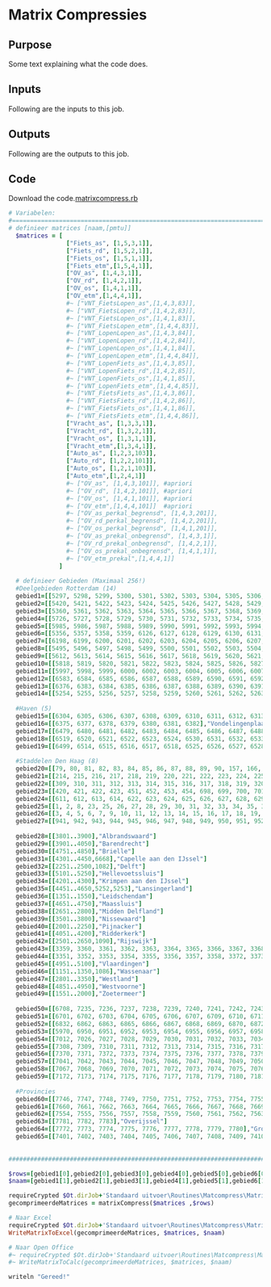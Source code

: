 # Matrix Compressies




::: {.nav-pills}
::: {.panel-tabset}

## Purpose

Some text explaining what the code does.



## Inputs

Following are the inputs to this job.

## Outputs

Following are the outputs to this job.



## Code

Download the code.[matrixcompress.rb](../first.rb)

::: {.content-hidden when-format="pdf"}

```ruby
# Variabelen: 
#====================================================================================================================
# definieer matrices [naam,[pmtu]]
  $matrices = [
                ["Fiets_as", [1,5,3,1]],
                ["Fiets_rd", [1,5,2,1]],
                ["Fiets_os", [1,5,1,1]],
                ["Fiets_etm",[1,5,4,1]],
                ["OV_as", [1,4,3,1]],
                ["OV_rd", [1,4,2,1]],
                ["OV_os", [1,4,1,1]],
                ["OV_etm",[1,4,4,1]],
                #~ ["VNT_FietsLopen_as",[1,4,3,83]],
                #~ ["VNT_FietsLopen_rd",[1,4,2,83]],
                #~ ["VNT_FietsLopen_os",[1,4,1,83]],
                #~ ["VNT_FietsLopen_etm",[1,4,4,83]],
                #~ ["VNT_LopenLopen_as",[1,4,3,84]],
                #~ ["VNT_LopenLopen_rd",[1,4,2,84]],
                #~ ["VNT_LopenLopen_os",[1,4,1,84]],
                #~ ["VNT_LopenLopen_etm",[1,4,4,84]],
                #~ ["VNT_LopenFiets_as",[1,4,3,85]],
                #~ ["VNT_LopenFiets_rd",[1,4,2,85]],
                #~ ["VNT_LopenFiets_os",[1,4,1,85]],
                #~ ["VNT_LopenFiets_etm",[1,4,4,85]],
                #~ ["VNT_FietsFiets_as",[1,4,3,86]],
                #~ ["VNT_FietsFiets_rd",[1,4,2,86]],
                #~ ["VNT_FietsFiets_os",[1,4,1,86]],
                #~ ["VNT_FietsFiets_etm",[1,4,4,86]],
                ["Vracht_as", [1,3,3,1]],
                ["Vracht_rd", [1,3,2,1]],
                ["Vracht_os", [1,3,1,1]],
                ["Vracht_etm",[1,3,4,1]],
                ["Auto_as", [1,2,3,103]],
                ["Auto_rd", [1,2,2,101]],
                ["Auto_os", [1,2,1,103]],
                ["Auto_etm",[1,2,4,1]]
                #~ ["OV_as", [1,4,3,101]], #apriori
                #~ ["OV_rd", [1,4,2,101]], #apriori
                #~ ["OV_os", [1,4,1,101]], #apriori
                #~ ["OV_etm",[1,4,4,101]]  #apriori
                #~ ["OV_as_perkal_begrensd", [1,4,3,201]],
                #~ ["OV_rd_perkal_begrensd", [1,4,2,201]],
                #~ ["OV_os_perkal_begrensd", [1,4,1,201]],
                #~ ["OV_as_prekal_onbegrensd", [1,4,3,1]],
                #~ ["OV_rd_prekal_onbegrensd", [1,4,2,1]],
                #~ ["OV_os_prekal_onbegrensd", [1,4,1,1]],
                #~ ["OV_etm_prekal",[1,4,4,1]]
              ]
       
  # definieer Gebieden (Maximaal 256!)
  #Deelgebieden Rotterdam (14)
  gebied1=[[5297, 5298, 5299, 5300, 5301, 5302, 5303, 5304, 5305, 5306, 5307, 5308, 5309, 5310, 5311, 5312, 5313, 5314, 5315, 5316, 5317, 5318, 5319, 5320, 5321, 5322, 5323, 5324, 5325, 5326, 5327, 5328, 5329, 5330, 5331, 5332, 5333, 5334, 5335, 5336, 5337, 5338, 5339, 5340, 5341, 5342, 5343, 5344, 5345, 5346, 5347, 5348, 5349, 5350, 5351, 5352, 5353, 5354, 5355, 6565, 6570, 6672, 6673, 6674, 6675, 6676, 6677, 6678, 6680, 6681, 6682, 6683, 6684, 6685, 6690, 6692, 6697, 6699, 6700,	6571, 6572, 6573, 6574, 6575, 6576, 6577, 6578, 6579, 6580, 6581, 6582],"Centrum"]
  gebied2=[[5420, 5421, 5422, 5423, 5424, 5425, 5426, 5427, 5428, 5429, 5430, 5431, 5432, 5433, 5434, 5435, 5436, 5437, 5438, 5439, 5440, 5441, 5442, 5443, 5444, 5445, 5446, 5447, 5448, 5449, 5450, 5451, 5452, 5453, 5454, 5455, 5456, 5457, 5458, 5459, 5460, 5461, 5462, 5463, 5464, 5465, 5466, 5467, 5468, 5469, 5470, 5471, 5472, 5473, 5474, 5475, 5476, 5477, 5478, 5479, 5480, 5481, 5482, 5483, 5484, 5485, 5486, 5487, 5488, 5489, 5490, 5491, 5492, 5493, 5494, 6569, 6695],"Delfshaven"]
  gebied3=[[5360, 5361, 5362, 5363, 5364, 5365, 5366, 5367, 5368, 5369, 5370, 5371, 5372, 5373, 5374, 5375, 5376, 5377, 5378, 5379, 5380, 5381, 5382, 5383, 5384, 5385, 5386, 5387, 5388, 5389, 5390, 5391, 5392, 5393, 5394, 5395, 5396, 5397, 5398, 5399, 5400, 5401, 5402, 5403, 5404, 5405, 5406, 5407, 5408, 5409, 5410, 5411, 5412, 5413, 5414, 5415, 5416, 5417, 5418, 5419],"Noord"]
  gebied4=[[5726, 5727, 5728, 5729, 5730, 5731, 5732, 5733, 5734, 5735, 5736, 5737, 5738, 5739, 5740, 5741, 5742, 5743, 5744, 5745, 5746, 5747, 5748, 5749, 5750, 5751, 5752, 5753, 5754, 5755, 5756, 5757, 5758, 5759, 5760, 5761, 5762, 5763, 5764, 5765, 5766, 5767, 5768, 5769, 5770, 5771, 5772, 5773, 5774, 5775, 5776, 5777, 5778, 5779, 5780, 5781, 5782, 5783, 5784, 5785, 5786, 5787, 5788, 5789, 5790, 5791, 5792, 5793, 5794, 5795, 5796, 5797, 5798, 5799, 5800, 5801, 5802, 5803, 5804, 5805, 5806, 5807, 5808, 5809, 5810, 5811, 5812, 5813, 5814, 5815, 5816, 5817, 6659],"Kralingen"]  
  gebied5=[[5985, 5986, 5987, 5988, 5989, 5990, 5991, 5992, 5993, 5994, 5995, 5996, 6001, 6010, 6011, 6012, 6013, 6014, 6015, 6016, 6017, 6018, 6019, 6020, 6021, 6022, 6023, 6024, 6025, 6026, 6027, 6028, 6029, 6030, 6031, 6032, 6033, 6034, 6035, 6036, 6037, 6038, 6039, 6040, 6041, 6042, 6043, 6044, 6045, 6046, 6047, 6048, 6049, 6050, 6051, 6052, 6053, 6054, 6055, 6056, 6057, 6058, 6059, 6060, 6061, 6062, 6063, 6064, 6065, 6066, 6067, 6068, 6069, 6070, 6071, 6072, 6073, 6074, 6075, 6076, 6077, 6078, 6079, 6080, 6081, 6082, 6083, 6084, 6085, 6086, 6087, 6088, 6089, 6090, 6091, 6092, 6093, 6094, 6095, 6096, 6097, 6098, 6099, 6100, 6101, 6102, 6103, 6104, 6665, 6689, 6696],"IJsselmonde (bi)"]
  gebied6=[[5356, 5357, 5358, 5359, 6126, 6127, 6128, 6129, 6130, 6131, 6132, 6133, 6134, 6135, 6136, 6137, 6138, 6139, 6140, 6141, 6142, 6143, 6144, 6145, 6146, 6147, 6148, 6149, 6150, 6151, 6152, 6153, 6154, 6155, 6156, 6157, 6158, 6159, 6160, 6161, 6162, 6163, 6164, 6165, 6166, 6167, 6168, 6169, 6170, 6171, 6172, 6173, 6174, 6175, 6176, 6177, 6178, 6179, 6180, 6181, 6182, 6183, 6184, 6185, 6186, 6187, 6188, 6189, 6190, 6191, 6192, 6193, 6194, 6195, 6196, 6197, 6655, 6679, 6686, 6687, 6688, 6693, 6698],"Feyenoord"]
  gebied7=[[6198, 6199, 6200, 6201, 6202, 6203, 6204, 6205, 6206, 6207, 6208, 6209, 6210, 6211, 6212, 6213, 6214, 6215, 6216, 6217, 6218, 6219, 6220, 6221, 6222, 6223, 6224, 6225, 6226, 6227, 6228, 6229, 6230, 6231, 6232, 6233, 6234, 6235, 6236, 6237, 6238, 6239, 6240, 6241, 6242, 6243, 6244, 6245, 6246, 6247, 6248, 6249, 6250, 6251, 6252, 6253, 6254, 6255, 6256, 6257, 6258, 6259, 6260, 6261, 6262, 6263, 6264, 6265, 6266, 6267, 6268, 6269, 6270, 6271, 6272, 6273, 6274, 6275, 6276, 6277, 6278, 6279, 6280, 6281, 6282, 6283, 6284, 6285, 6286, 6287, 6288, 6289, 6290, 6291, 6292, 6293, 6294, 6295, 6296, 6297, 6298, 6299, 6300, 6301, 6302, 6303, 6660, 6691],"Charlois"]
  gebied8=[[5495, 5496, 5497, 5498, 5499, 5500, 5501, 5502, 5503, 5504, 5505, 5506, 5507, 5508, 5509, 5510, 5511, 5512, 5513, 5514, 5515, 5516, 5517, 5518, 5519, 5520, 5521, 5522, 5523, 5524, 5525, 5526, 5527, 5528, 5529, 5530, 5531, 5532, 5533, 5534, 5535, 5536, 5537, 5538, 5539, 5540, 5541, 5542, 5543, 5544, 5545, 5546, 5547, 5548, 5549, 5550, 5551, 5552, 5553, 5554, 5555, 5556, 5557, 5558, 5559, 5560, 5561, 5562, 5563, 5564, 5565, 5566, 5567, 5568, 5569, 5570, 5571, 5572, 5573, 5574, 5575, 5576, 5577, 5578, 5579, 5580, 5581, 5582, 5583, 5584, 5585, 5586, 5587, 5588, 5589, 5590, 5591, 5592, 5593, 5594, 5595, 5596, 5597, 5598, 5599, 5600, 5601, 5602, 5603, 5604, 5605, 5606, 5607, 5608, 5609, 5610, 5611, 6657],"Overschie"]
  gebied9=[[5612, 5613, 5614, 5615, 5616, 5617, 5618, 5619, 5620, 5621, 5622, 5623, 5624, 5625, 5626, 5627, 5628, 5629, 5630, 5631, 5632, 5633, 5634, 5635, 5636, 5637, 5638, 5639, 5640, 5641, 5642, 5643, 5644, 5645, 5646, 5647, 5648, 5649, 5650, 5651, 5652, 5653, 5654, 5655, 5656, 5657, 5658, 5659, 5660, 5661, 5662, 5663, 5664, 5665, 5666, 5667, 5668, 5669, 5670, 5671, 5672, 5673, 5674, 5675, 5676, 5677, 5678, 5679, 5680, 5681, 5682, 5683, 5684, 5685, 5686, 5687, 5688, 5689, 5690, 5691, 5692, 5693, 5694, 5695, 5696, 5697, 5698, 5699, 5700, 5701, 5702, 5703, 5704, 5705, 5706, 5707, 5708, 5709, 5710, 5711, 5712, 5713, 5714, 5715, 5716, 5717, 5718, 5719, 5720, 5721, 5722, 5723, 5724, 5725, 6654, 6669],"HillegersbergSchiebroek"]
  gebied10=[[5818, 5819, 5820, 5821, 5822, 5823, 5824, 5825, 5826, 5827, 5828, 5829, 5830, 5831, 5832, 5833, 5834, 5835, 5836, 5837, 5838, 5839, 5840, 5841, 5842, 5843, 5844, 5845, 5846, 5847, 5848, 5849, 5850, 5851, 5852, 5853, 5854, 5855, 5856, 5857, 5858, 5859, 5860, 5861, 5862, 5863, 5864, 5865, 5866, 5867, 5868, 5869, 5870, 5871, 5872, 5873, 5874, 5875, 5876, 5877, 5878, 5879, 5880, 5881, 5882, 5883, 5884, 5885, 5886, 5887, 5888, 5889, 5890, 5891, 5892, 5893, 5894, 5895, 5896, 5897, 5898, 5899, 5900, 5901, 5902, 5903, 5904, 5905, 5906, 5907, 5908, 5909, 5910, 5911, 5912, 5913, 5914, 5915, 5916, 5917, 5918, 5919, 5920, 5921, 5922, 5923, 5924, 5925, 5926, 5927, 5928, 5929, 5930, 5931, 5932, 5933, 5934, 5935, 5936, 5937, 5938, 5939, 5940, 5941, 5942, 5943, 5944, 5945, 5946, 5947, 5948, 5949, 5950, 5951, 5952, 5953, 5954, 5955, 5956, 5957, 5958, 5959, 5960, 5961, 5962, 5963, 5964, 5965, 5966, 5967, 5968, 5969, 5971, 5972, 5973, 5974, 5975, 5976, 5977, 5978, 5979, 5980, 5981, 5982, 5983, 5984, 6566, 6567, 6568, 6658, 6666, 6667],"Prins Alexander"]
  gebied11=[[5997, 5998, 5999, 6000, 6002, 6003, 6004, 6005, 6006, 6007, 6008, 6009, 6105, 6106, 6107, 6108, 6109, 6110, 6111, 6112, 6113, 6114, 6115, 6116, 6117, 6118, 6119, 6120, 6121, 6122, 6123, 6124, 6125, 6671],"IJsselmonde (bui)"]
  gebied12=[[6583, 6584, 6585, 6586, 6587, 6588, 6589, 6590, 6591, 6592, 6593, 6594, 6595, 6596, 6597, 6598, 6599, 6600, 6601, 6602, 6603, 6604, 6605, 6606, 6607, 6608, 6609, 6610, 6611, 6612, 6613, 6614, 6615, 6616, 6617, 6618, 6619, 6620, 6621, 6622, 6623, 6624, 6625, 6626, 6627, 6628, 6629, 6630, 6631, 6632, 6633, 6634, 6635, 6636, 6637, 6638, 6639, 6640, 6641, 6642, 6643, 6644, 6645, 6646, 6647, 6648, 6649, 6650, 6651, 6652, 6653, 6670],"Hoek van Holland"]
  gebied13=[[6376, 6383, 6384, 6385, 6386, 6387, 6388, 6389, 6390, 6391, 6392, 6393, 6394, 6395, 6396, 6397, 6398, 6399, 6400, 6401, 6402, 6403, 6404, 6405, 6406, 6407, 6408, 6409, 6410, 6411, 6412, 6413, 6414, 6415, 6416, 6417, 6418, 6419, 6420, 6421, 6422, 6423, 6424, 6425, 6426, 6427, 6428, 6429, 6430, 6431, 6432, 6433, 6434, 6435, 6436, 6437, 6438, 6439, 6440, 6441, 6442, 6443, 6444, 6445, 6446, 6447, 6448, 6449, 6450, 6451, 6452, 6453, 6454, 6455, 6456, 6457, 6458, 6459, 6460, 6461, 6462, 6463, 6464, 6465, 6466, 6467, 6468, 6469, 6470, 6471, 6472, 6473, 6474, 6475, 6476, 6477, 6478, 6661, 6662, 6663, 6694],"Hoogvliet"]
  gebied14=[[5254, 5255, 5256, 5257, 5258, 5259, 5260, 5261, 5262, 5263, 5264, 5265, 5266, 5267, 5268, 5269, 5270, 5271, 5272, 5273, 5274, 5275, 5276, 5277, 5278, 5279, 5280, 5281, 5282, 5283, 5284, 5285, 5286, 5287, 5288, 5289, 5290, 5291, 5292, 5293, 5294, 5295, 5296],"Rozenburg"]
  
  #Haven (5)
  gebied15=[[6304, 6305, 6306, 6307, 6308, 6309, 6310, 6311, 6312, 6313, 6314, 6315, 6316, 6317, 6318, 6319, 6320, 6321, 6322, 6323, 6324, 6325, 6326, 6327, 6328, 6329, 6330, 6331, 6332, 6333, 6334, 6335, 6336, 6337, 6338, 6339, 6340, 6341, 6342, 6343, 6344, 6345, 6346, 6347, 6348, 6349, 6350, 6351, 6352, 6353, 6354, 6355, 6356, 6357, 6358, 6359, 6360, 6361, 6362, 6363, 6364, 6365, 6366, 6367, 6368, 6369, 6370, 6371, 6372, 6373, 6374, 6664],"Eemhaven Waalhaven"]
  gebied16=[[6375, 6377, 6378, 6379, 6380, 6381, 6382],"Vondelingenplaat"]
  gebied17=[[6479, 6480, 6481, 6482, 6483, 6484, 6485, 6486, 6487, 6488, 6489, 6490, 6491, 6492, 6493, 6494, 6495, 6496, 6497, 6498, 6500, 6501, 6502, 6503, 6504, 6505, 6506, 6507, 6508, 6509, 6510, 6511, 6512, 6513, 6552],"Botlek"]
  gebied18=[[6519, 6520, 6521, 6522, 6523, 6524, 6530, 6531, 6532, 6533, 6534, 6535, 6536, 6537, 6538, 6539, 6540, 6541, 6542, 6543, 6544, 6545],"Europoort"]
  gebied19=[[6499, 6514, 6515, 6516, 6517, 6518, 6525, 6526, 6527, 6528, 6529, 6546, 6547, 6548, 6549, 6550, 6551, 6553, 6554, 6555, 6556, 6557, 6558, 6559, 6560, 6561, 6562, 6563, 6564],"Maasvlakte"]
  
  #Staddelen Den Haag (8)
  gebied20=[[79, 80, 81, 82, 83, 84, 85, 86, 87, 88, 89, 90, 157, 166, 167, 168, 169, 170, 171, 172, 173, 174, 175, 176, 177, 178, 179, 180, 181, 182, 183, 184, 185, 186, 187, 188, 189, 190, 191, 192, 193, 194, 195, 196, 197, 198, 199, 200, 201, 202, 206, 207, 208, 209, 210, 211, 212, 213, 246, 247, 248, 249, 250, 251, 300, 301, 302, 303, 304, 305, 306, 307, 308, 512, 513, 514, 515, 516, 517, 518, 519, 520, 521, 522, 523, 524, 525, 526, 527, 528, 529, 530, 531, 532, 533, 534, 535, 536, 537, 538, 539, 540, 541, 542, 543, 544, 545, 546, 547, 548, 549, 550, 551, 552, 553, 554, 555, 556, 557, 558, 559, 560, 561, 562, 563, 564, 565, 566, 567, 568, 569, 570, 571, 572, 573, 574, 575, 576, 577, 578, 579, 580, 581, 582, 583, 584, 585, 590, 591, 592, 593, 594, 595, 596, 597, 598, 599, 600, 601, 602, 603, 604, 605, 606, 607, 608, 609, 610, 638, 639, 640, 641, 642, 643, 644, 1093, 1094, 1095, 1096, 1097, 1098, 1099, 1100, 1101, 1102, 1103, 1106, 1107, 1109, 1110, 1115, 1119, 1120, 1121, 1136, 1137, 1138, 1139, 1140, 1141, 1142, 1143, 1144, 1145, 1146, 1147, 1148, 1149, 1150],"Centrum"]
  gebied21=[[214, 215, 216, 217, 218, 219, 220, 221, 222, 223, 224, 225, 226, 227, 228, 229, 230, 231, 232, 233, 234, 235, 236, 237, 238, 239, 240, 241, 242, 243, 244, 245, 252, 253, 254, 255, 256, 257, 258, 259, 260, 261, 262, 263, 264, 265, 266, 267, 268, 269, 270, 271, 272, 273, 274, 275, 276, 277, 278, 279, 280, 281, 282, 283, 284, 285, 286, 287, 288, 289, 290, 291, 292, 293, 294, 295, 296, 297, 298, 299, 1111, 1112],"Laak"]
  gebied22=[[309, 310, 311, 312, 313, 314, 315, 316, 317, 318, 319, 320, 321, 322, 323, 324, 325, 326, 327, 328, 329, 330, 331, 332, 333, 334, 335, 336, 337, 338, 339, 340, 341, 342, 343, 344, 345, 346, 347, 348, 349, 350, 351, 352, 353, 354, 355, 356, 357, 358, 359, 360, 361, 362, 363, 364, 365, 366, 367, 368, 369, 370, 371, 372, 373, 374, 375, 376, 377, 378, 379, 380, 381, 382, 383, 384, 385, 386, 387, 388, 389, 390, 391, 392, 393, 394, 395, 396, 397, 398, 399, 400, 401, 402, 403, 404, 405, 406, 407, 408, 409, 410, 411, 412, 413, 414, 415, 416, 417, 418, 419, 424, 425, 426, 427, 428, 429, 430, 431, 432, 433, 434, 435, 436, 437, 438, 439, 440, 441, 442, 443, 444, 445, 446, 447, 448, 449, 450, 455, 456, 457, 458, 459, 460, 461, 462, 463, 464, 465, 466, 467, 468, 469, 470, 471, 472, 473, 474, 475, 476, 477, 478, 479, 480, 481, 482, 483, 484, 485, 486, 487, 488, 489, 490, 491, 492, 493, 494, 495, 496, 497, 498, 499, 500, 501, 502, 503, 504, 505, 506, 507, 508, 509, 510, 511, 645, 646, 647, 648, 649, 650, 651, 652, 666, 667, 668, 669, 670, 671, 688, 689, 690, 691, 692, 693, 694, 695, 696, 697, 1091, 1113, 1114],"Escamp"]
  gebied23=[[420, 421, 422, 423, 451, 452, 453, 454, 698, 699, 700, 701, 702, 703, 704, 705, 706, 707, 708, 709, 710, 711, 712, 713, 714, 715, 716, 717, 718, 719, 720, 721, 722, 723, 724, 725, 726, 727, 728, 729, 730, 731, 732, 733, 734, 735, 736, 737, 738, 739, 740, 741, 742, 743, 744, 745, 746, 747, 748, 749, 750, 751, 752, 753, 754, 755, 756, 757, 758, 759, 760, 761, 762, 763, 764, 765, 766, 767, 768, 769, 770, 771, 772, 773, 774, 775, 776, 777, 778, 779, 780, 781, 782, 783, 784, 785, 786, 792, 793, 794, 795, 796, 797, 798, 799, 800, 801, 802, 803, 804, 805, 806, 807, 808, 809, 810, 811, 812, 813, 814, 815, 816, 817, 818, 819, 820, 821, 822, 823, 824, 825, 826, 827, 833, 834, 835, 1104, 1123, 1124, 1130, 1131],"Loosduinen"]
  gebied24=[[611, 612, 613, 614, 622, 623, 624, 625, 626, 627, 628, 629, 630, 631, 632, 633, 634, 635, 636, 637, 653, 654, 655, 656, 657, 658, 659, 660, 661, 662, 663, 664, 665, 672, 673, 674, 675, 676, 677, 678, 679, 680, 681, 682, 683, 684, 685, 686, 687, 787, 788, 789, 790, 791, 828, 829, 830, 831, 832, 836, 837, 838, 839, 840, 841, 842, 843, 844, 845, 846, 847, 848, 849, 850, 851, 852, 853, 854, 855, 856, 857, 858, 887, 889, 890, 891, 892, 893, 894, 895, 896, 897, 898, 899, 900, 901, 902, 903, 904, 905, 906, 907, 908, 1122],"Segbroek"]
  gebied25=[[1, 2, 8, 23, 25, 26, 27, 28, 29, 30, 31, 32, 33, 34, 35, 36, 37, 38, 39, 40, 41, 42, 43, 44, 45, 46, 47, 48, 49, 50, 51, 52, 53, 54, 55, 56, 57, 58, 59, 60, 61, 62, 63, 64, 65, 66, 67, 68, 69, 70, 71, 72, 73, 74, 75, 76, 77, 78, 586, 587, 588, 589, 615, 616, 617, 618, 619, 620, 621, 859, 860, 861, 862, 863, 864, 865, 866, 867, 868, 869, 870, 871, 872, 873, 874, 875, 876, 877, 878, 879, 880, 881, 882, 883, 884, 885, 886, 888, 909, 910, 911, 912, 913, 914, 915, 916, 917, 918, 919, 920, 921, 922, 923, 924, 925, 926, 927, 928, 929, 930, 931, 932, 933, 934, 935, 936, 937, 938, 939, 940, 1083, 1084, 1085, 1117, 1125, 1126, 1127, 1128, 1129, 1132, 1133, 1134, 1135],"Scheveningen"]
  gebied26=[[3, 4, 5, 6, 7, 9, 10, 11, 12, 13, 14, 15, 16, 17, 18, 19, 20, 21, 22, 24, 91, 92, 93, 94, 95, 96, 97, 98, 99, 100, 101, 102, 103, 104, 105, 106, 107, 108, 109, 110, 111, 112, 113, 114, 115, 116, 117, 118, 119, 120, 121, 122, 123, 124, 125, 126, 127, 128, 129, 130, 131, 132, 133, 134, 135, 136, 137, 138, 139, 140, 141, 142, 143, 144, 145, 146, 147, 148, 149, 150, 151, 152, 153, 154, 155, 156, 158, 159, 160, 161, 162, 163, 164, 165, 203, 204, 205, 1087, 1088, 1105, 1108, 1116, 1118],"Haagse Hout"]
  gebied27=[[941, 942, 943, 944, 945, 946, 947, 948, 949, 950, 951, 952, 953, 954, 955, 956, 957, 958, 959, 960, 961, 962, 963, 964, 965, 966, 967, 968, 969, 970, 971, 972, 973, 974, 975, 976, 977, 978, 979, 980, 981, 982, 983, 984, 985, 986, 987, 988, 989, 990, 991, 992, 993, 994, 995, 996, 997, 998, 999, 1000, 1001, 1002, 1003, 1004, 1005, 1006, 1007, 1008, 1009, 1010, 1011, 1012, 1013, 1014, 1015, 1016, 1017, 1018, 1019, 1020, 1021, 1022, 1023, 1024, 1025, 1026, 1027, 1028, 1029, 1030, 1031, 1032, 1033, 1034, 1035, 1036, 1037, 1038, 1039, 1040, 1041, 1042, 1043, 1044, 1045, 1046, 1047, 1048, 1049, 1050, 1051, 1052, 1053, 1054, 1055, 1056, 1057, 1058, 1059, 1060, 1061, 1062, 1063, 1064, 1065, 1066, 1067, 1068, 1069, 1070, 1071, 1072, 1073, 1074, 1075, 1076, 1077, 1078, 1079, 1080, 1081, 1089, 1092],"Leidschenveen"]
  
  gebied28=[[3801..3900],"Albrandswaard"]
  gebied29=[[3901..4050],"Barendrecht"]
  gebied30=[[4751..4850],"Brielle"]
  gebied31=[[4301..4450,6668],"Capelle aan den IJssel"]
  gebied32=[[2251..2500,1082],"Delft"]
  gebied33=[[5101..5250],"Hellevoetssluis"]
  gebied34=[[4201..4300],"Krimpen aan den IJssel"]
  gebied35=[[4451..4650,5252,5253],"Lansingerland"]
  gebied36=[[1351..1550],"Leidschendam"]
  gebied37=[[4651..4750],"Maassluis"]
  gebied38=[[2651..2800],"Midden Delfland"]
  gebied39=[[3501..3800],"Nissewaard"]
  gebied40=[[2001..2250],"Pijnacker"]
  gebied41=[[4051..4200],"Ridderkerk"]
  gebied42=[[2501..2650,1090],"Rijswijk"]
  gebied43=[[3359, 3360, 3361, 3362, 3363, 3364, 3365, 3366, 3367, 3368, 3369, 3370, 3371, 3375, 3376, 3377, 3378, 3379, 3380, 3381, 3382, 3383, 3384, 3385, 3386, 3387, 3388, 3389, 3390, 3391, 3392, 3393, 3394, 3395, 3396, 3397, 3398, 3399, 3400, 3401, 3402, 3403, 3404, 3405, 3406, 3407, 3408, 3409, 3410, 3411, 3412, 3413, 3414, 3415, 3416, 3417, 3418, 3419, 3420, 3421, 3422, 3423, 3424, 3425, 3426, 3427, 3428, 3429, 3430, 3431, 3432, 3433, 3434, 3435, 3436, 3437, 3438, 3439, 3440, 3441, 3442, 3443, 3444, 3445, 3446, 3447, 3478, 3479, 3480, 3481, 3482, 3483, 3484, 3485, 3486, 5251, 6656, 3487, 3488, 3489, 3490, 3491, 3492, 3493, 3494, 3495, 3496, 3497, 3498, 3499, 3500],"Schiedam binnen"]
  gebied44=[[3351, 3352, 3353, 3354, 3355, 3356, 3357, 3358, 3372, 3373, 3374, 3448, 3449, 3450, 3451, 3452, 3453, 3454, 3455, 3456, 3457, 3458, 3459, 3460, 3461, 3462, 3463, 3464, 3465, 3466, 3467, 3468, 3469, 3470, 3471, 3472, 3473, 3474, 3475, 3476, 3477],"Schiedam buiten"]
  gebied45=[[4951..5100],"Vlaardingen"]
  gebied46=[[1151..1350,1086],"Wassenaar"]
  gebied47=[[2801..3350],"Westland"]
  gebied48=[[4851..4950],"Westvoorne"]
  gebied49=[[1551..2000],"Zoetermeer"]
  
  gebied50=[[6708, 7235, 7236, 7237, 7238, 7239, 7240, 7241, 7242, 7243, 7244, 7245, 7246, 7247, 7248, 7249, 7250, 7251, 7252, 7253, 7254, 7255],"DuinBollenstreek"]
  gebied51=[[6701, 6702, 6703, 6704, 6705, 6706, 6707, 6709, 6710, 6711, 6712, 6713, 6714, 6715, 6716, 6717, 6718, 6719, 6720, 6721, 6722, 6723, 6724, 6725, 6726, 6727, 6728, 6729, 6730, 6731, 6732, 6733, 6734, 6735, 6736, 6737, 6738, 6739, 6740, 6741, 6742, 6743, 6744, 6745, 6746, 6747, 6748, 6749, 6750, 6751, 6752, 6753, 6754, 6755, 6756, 6757, 6758, 6759, 6760, 6761, 6762, 6763, 6764, 6765, 6766, 6767, 6768, 6769, 6770, 6771, 6772, 6773, 6774, 6775, 6776, 6777, 6778, 6779, 6780, 6781, 6782, 6783, 6784, 6785, 6786, 6787, 6788, 6789, 6790, 6791, 6792, 6793, 6794, 6795, 6796, 6797, 6798, 6799, 6800, 6801, 6802, 6803, 6804, 6805, 6806, 6807, 6808, 6809, 6810, 6811, 6812, 6813, 6814, 6815, 6816, 6817, 6818, 6819, 6820, 6821, 6822, 6823, 6824, 6825, 6826, 6827, 6828, 6829, 6830, 6831, 6833, 6834, 6835, 6836, 6837, 6838, 6839, 6840, 6841, 6842, 6843, 6844, 6845, 6846, 6847, 6848, 6849, 6850, 6851, 6852, 6853, 6854, 6855, 6856, 6857, 6858, 6859, 6860, 6861, 6864, 6871, 7256, 7257, 7258, 7259, 7260, 7265],"Leiden eo"]
  gebied52=[[6832, 6862, 6863, 6865, 6866, 6867, 6868, 6869, 6870, 6872, 6873, 6874, 6875, 6876, 6877, 6878, 6879, 6880, 6881, 6882, 6883, 6884, 6885, 6886, 6887, 6888, 6889, 6890, 6891, 6892, 6893, 6894, 6895, 6896, 6897, 6898, 6899, 6900, 6901, 6902, 6903, 6904, 6905, 6906, 6907, 6908, 6909, 6910, 6911, 6912, 6913, 6914, 6915, 6916, 6917, 6918, 6919, 6920, 6921, 6922, 6923, 6924, 6925, 6926, 6927, 6928, 6929, 6930, 6931, 6932, 6933, 6934, 6935, 6936, 6937, 6938, 6939, 6940, 6941, 6942, 6943, 6944, 6945, 6946, 6947, 6948, 6949, 7261, 7262, 7263, 7264, 7266, 7267, 7268, 7269, 7270, 7271, 7272, 7273, 7274, 7275, 7276, 7277, 7278, 7279, 7280, 7281, 7282, 7283],"Alphen eo"]
  gebied53=[[5970, 6950, 6951, 6952, 6953, 6954, 6955, 6956, 6957, 6958, 6959, 6960, 6961, 6962, 6963, 6964, 6965, 6966, 6967, 6968, 6969, 6970, 6971, 6972, 6973, 6974, 6975, 6976, 6977, 6978, 6979, 6980, 6981, 6982, 6983, 6984, 6985, 6986, 6987, 6988, 6989, 6990, 6991, 6992, 6993, 6994, 6995, 6996, 6997, 6998, 6999, 7000, 7001, 7002, 7003, 7004, 7005, 7006, 7007, 7008, 7009, 7010, 7011, 7013, 7014, 7015, 7016, 7017, 7018, 7019, 7020, 7021, 7022, 7023, 7024, 7025, 7284, 7285, 7286, 7287, 7288, 7289, 7290, 7291, 7292, 7293, 7294, 7295, 7296, 7297, 7298, 7299, 7300, 7301, 7302, 7303, 7304, 7305, 7306, 7307],"Gouda eo"]
  gebied54=[[7012, 7026, 7027, 7028, 7029, 7030, 7031, 7032, 7033, 7034, 7035, 7036, 7037, 7038, 7039, 7040],"Krimpenerwaard"]
  gebied55=[[7308, 7309, 7310, 7311, 7312, 7313, 7314, 7315, 7316, 7317, 7318, 7319, 7320, 7321, 7322, 7323, 7324, 7325, 7326, 7327, 7328, 7329, 7330, 7331, 7332, 7333, 7334, 7335, 7336, 7337, 7338, 7339, 7340, 7341, 7342, 7343, 7344, 7345, 7346, 7347, 7348, 7349, 7350, 7351, 7352, 7353, 7354, 7355, 7356, 7357, 7358, 7359, 7360, 7361, 7362, 7363, 7364, 7365, 7366, 7367, 7368, 7369],"AlblasserwaardVhlanden"]
  gebied56=[[7370, 7371, 7372, 7373, 7374, 7375, 7376, 7377, 7378, 7379, 7380, 7381, 7382, 7383, 7384, 7385, 7386, 7387, 7388, 7389, 7390, 7391, 7392, 7393, 7394, 7395, 7396, 7397, 7398, 7399, 7400],"Dordrecht"]
  gebied57=[[7041, 7042, 7043, 7044, 7045, 7046, 7047, 7048, 7049, 7050, 7051, 7052, 7053, 7054, 7055, 7056, 7057, 7058, 7059, 7060, 7061, 7062, 7063, 7064, 7065, 7066],"Overig Drechtsteden"]
  gebied58=[[7067, 7068, 7069, 7070, 7071, 7072, 7073, 7074, 7075, 7076, 7077, 7078, 7079, 7080, 7081, 7082, 7083, 7084, 7085, 7086, 7087, 7088, 7089, 7090, 7091, 7092, 7093, 7094, 7095, 7096, 7097, 7098, 7099, 7100, 7101, 7102, 7103, 7104, 7105, 7106, 7107, 7108, 7109, 7110, 7111, 7112, 7113, 7114, 7115, 7116, 7117, 7118, 7119, 7120, 7121, 7122, 7123, 7124, 7125, 7126, 7127, 7128, 7129, 7130, 7131, 7132, 7133, 7134, 7135, 7136, 7137, 7138, 7139, 7140, 7141, 7142, 7143, 7144, 7145, 7146, 7147, 7148, 7149, 7150, 7151, 7152, 7153, 7154, 7155, 7156, 7157, 7158, 7159, 7160, 7161, 7162, 7163, 7164, 7165, 7166, 7167, 7168, 7169, 7170, 7171],"Hoekse Waard"]
  gebied59=[[7172, 7173, 7174, 7175, 7176, 7177, 7178, 7179, 7180, 7181, 7182, 7183, 7184, 7185, 7186, 7187, 7188, 7189, 7190, 7191, 7192, 7193, 7194, 7195, 7196, 7197, 7198, 7199, 7200, 7201, 7202, 7203, 7204, 7205, 7206, 7207, 7208, 7209, 7210, 7211, 7212, 7213, 7214, 7215, 7216, 7217, 7218, 7219, 7220, 7221, 7222, 7223, 7224, 7225, 7226, 7227, 7228, 7229, 7230, 7231, 7232, 7233, 7234],"Goeree"]
  
  #Provincies
  gebied60=[[7746, 7747, 7748, 7749, 7750, 7751, 7752, 7753, 7754, 7755, 7756, 7757, 7758, 7759, 7760, 7761, 7762, 7763, 7764, 7765],"Zeeland"]
  gebied61=[[7660, 7661, 7662, 7663, 7664, 7665, 7666, 7667, 7668, 7669, 7670, 7671, 7672, 7673, 7674, 7675, 7676, 7677, 7678, 7679, 7680, 7681, 7682, 7683, 7684, 7685, 7686, 7687, 7688, 7689, 7690, 7691, 7692, 7693, 7694, 7695, 7696, 7697, 7698, 7699, 7700, 7701, 7702, 7703, 7704, 7705, 7706, 7707, 7708, 7709, 7710, 7711, 7712, 7713, 7714, 7715, 7716, 7717, 7718, 7719, 7720, 7721, 7722, 7723, 7724, 7725, 7726, 7727, 7728, 7729, 7730, 7731, 7732, 7733, 7734, 7735, 7736, 7737, 7738, 7739, 7740, 7741, 7742, 7743, 7744, 7745, 7784, 7785, 7786],"Brabant Limburg"]
  gebied62=[[7554, 7555, 7556, 7557, 7558, 7559, 7560, 7561, 7562, 7563, 7564, 7565, 7566, 7567, 7568, 7569, 7570, 7571, 7572, 7573, 7574, 7575, 7576, 7577, 7578, 7579, 7580, 7581, 7582, 7583, 7584, 7585, 7586, 7587, 7588, 7589, 7590, 7591, 7592, 7593, 7594, 7595, 7596, 7597, 7598, 7599, 7600, 7601, 7602, 7603, 7604, 7605, 7606, 7607, 7608, 7609, 7610, 7611, 7612, 7613, 7614, 7615, 7616, 7617, 7618, 7619, 7620, 7621, 7622, 7623, 7624, 7625, 7626, 7627, 7628, 7629, 7630, 7631, 7632, 7633, 7634, 7635, 7636, 7637, 7638, 7639, 7640, 7641, 7642, 7643, 7644, 7645, 7646, 7647, 7648, 7649, 7650, 7651, 7652, 7653, 7654, 7655, 7656, 7657, 7658, 7659],"Gelderland Utrecht"]
  gebied63=[[7781, 7782, 7783],"Overijssel"]
  gebied64=[[7772, 7773, 7774, 7775, 7776, 7777, 7778, 7779, 7780],"Gro Frie Dren"]
  gebied65=[[7401, 7402, 7403, 7404, 7405, 7406, 7407, 7408, 7409, 7410, 7411, 7412, 7413, 7414, 7415, 7416, 7417, 7418, 7419, 7420, 7421, 7422, 7423, 7424, 7425, 7426, 7427, 7428, 7429, 7430, 7431, 7432, 7433, 7434, 7435, 7436, 7437, 7438, 7439, 7440, 7441, 7442, 7443, 7444, 7445, 7446, 7447, 7448, 7449, 7450, 7451, 7452, 7453, 7454, 7455, 7456, 7457, 7458, 7459, 7460, 7461, 7462, 7463, 7464, 7465, 7466, 7467, 7468, 7469, 7470, 7471, 7472, 7473, 7474, 7475, 7476, 7477, 7478, 7479, 7480, 7481, 7482, 7483, 7484, 7485, 7486, 7487, 7488, 7489, 7490, 7491, 7492, 7493, 7494, 7495, 7496, 7497, 7498, 7499, 7500, 7501, 7502, 7503, 7504, 7505, 7506, 7507, 7508, 7509, 7510, 7511, 7512, 7513, 7514, 7515, 7516, 7517, 7518, 7519, 7520, 7521, 7522, 7523, 7524, 7525, 7526, 7527, 7528, 7529, 7530, 7531, 7532, 7533, 7534, 7535, 7536, 7537, 7538, 7539, 7540, 7541, 7542, 7543, 7544, 7545, 7546, 7547, 7548, 7549, 7550, 7551, 7552, 7553, 7766, 7767, 7768, 7769, 7770, 7771],"NHolland Flevoland"]
  
  
############################################################################################################################

$rows=[gebied1[0],gebied2[0],gebied3[0],gebied4[0],gebied5[0],gebied6[0],gebied7[0],gebied8[0],gebied9[0],gebied10[0],gebied11[0],gebied12[0],gebied13[0],gebied14[0],gebied15[0],gebied16[0],gebied17[0],gebied18[0],gebied19[0],gebied20[0],gebied21[0],gebied22[0],gebied23[0],gebied24[0],gebied25[0],gebied26[0],gebied27[0],gebied28[0],gebied29[0],gebied30[0],gebied31[0],gebied32[0],gebied33[0],gebied34[0],gebied35[0],gebied36[0],gebied37[0],gebied38[0],gebied39[0],gebied40[0],gebied41[0],gebied42[0],gebied43[0],gebied44[0],gebied45[0],gebied46[0],gebied47[0],gebied48[0],gebied49[0],gebied50[0],gebied51[0],gebied52[0],gebied53[0],gebied54[0],gebied55[0],gebied56[0],gebied57[0],gebied58[0],gebied59[0],gebied60[0],gebied61[0],gebied62[0],gebied63[0],gebied64[0],gebied65[0]]
$naam=[gebied1[1],gebied2[1],gebied3[1],gebied4[1],gebied5[1],gebied6[1],gebied7[1],gebied8[1],gebied9[1],gebied10[1],gebied11[1],gebied12[1],gebied13[1],gebied14[1],gebied15[1],gebied16[1],gebied17[1],gebied18[1],gebied19[1],gebied20[1],gebied21[1],gebied22[1],gebied23[1],gebied24[1],gebied25[1],gebied26[1],gebied27[1],gebied28[1],gebied29[1],gebied30[1],gebied31[1],gebied32[1],gebied33[1],gebied34[1],gebied35[1],gebied36[1],gebied37[1],gebied38[1],gebied39[1],gebied40[1],gebied41[1],gebied42[1],gebied43[1],gebied44[1],gebied45[1],gebied46[1],gebied47[1],gebied48[1],gebied49[1],gebied50[1],gebied51[1],gebied52[1],gebied53[1],gebied54[1],gebied55[1],gebied56[1],gebied57[1],gebied58[1],gebied59[1],gebied60[1],gebied61[1],gebied62[1],gebied63[1],gebied64[1],gebied65[1]]

requireCrypted $Ot.dirJob+'Standaard uitvoer\Routines\Matcompress\Matrixcompress.rc'
gecomprimeerdeMatrices = matrixCompress($matrices ,$rows)

# Naar Excel
requireCrypted $Ot.dirJob+'Standaard uitvoer\Routines\Matcompress\Matrix2excel_functions.rc'
WriteMatrixToExcel(gecomprimeerdeMatrices, $matrices, $naam)

# Naar Open Office
#~ requireCrypted $Ot.dirJob+'Standaard uitvoer\Routines\Matcompress\Matrix2openoffice_functions.rc'
#~ WriteMatrixToCalc(gecomprimeerdeMatrices, $matrices, $naam)

writeln "Gereed!"

```
:::

:::


:::